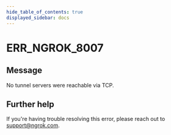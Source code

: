 ```yaml
---
hide_table_of_contents: true
displayed_sidebar: docs
---
```



# ERR_NGROK_8007

## Message

No tunnel servers were reachable via TCP.

<ErrorDetails error="err_ngrok_8007" />

## Further help

If you're having trouble resolving this error, please reach out to [support@ngrok.com](mailto:support@ngrok.com?subject=Help%20with%20ERR_NGROK_8007).
